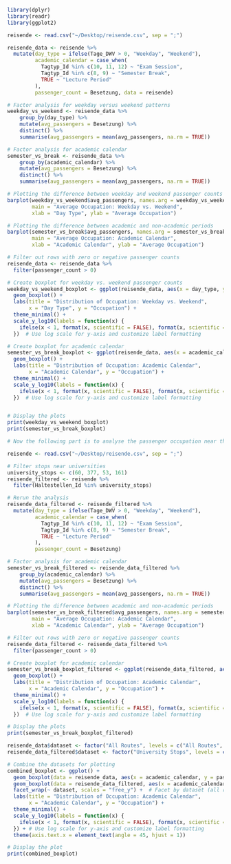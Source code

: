 

```r
library(dplyr)
library(readr)
library(ggplot2)

reisende <- read.csv("~/Desktop/reisende.csv", sep = ";")

reisende_data <- reisende %>% 
  mutate(day_type = ifelse(Tage_DWV > 0, "Weekday", "Weekend"),
         academic_calendar = case_when(
           Tagtyp_Id %in% c(10, 11, 12) ~ "Exam Session",
           Tagtyp_Id %in% c(8, 9) ~ "Semester Break",
           TRUE ~ "Lecture Period"
         ),
         passenger_count = Besetzung, data = reisende)

# Factor analysis for weekday versus weekend patterns
weekday_vs_weekend <- reisende_data %>%
    group_by(day_type) %>%
    mutate(avg_passengers = Besetzung) %>%
    distinct() %>%
    summarise(avg_passengers = mean(avg_passengers, na.rm = TRUE))

# Factor analysis for academic calendar
semester_vs_break <- reisende_data %>%
    group_by(academic_calendar) %>%
    mutate(avg_passengers = Besetzung) %>%
    distinct() %>%
    summarise(avg_passengers = mean(avg_passengers, na.rm = TRUE))

# Plotting the difference between weekday and weekend passenger counts
barplot(weekday_vs_weekend$avg_passengers, names.arg = weekday_vs_weekend$day_type,
        main = "Average Occupation: Weekday vs. Weekend",
        xlab = "Day Type", ylab = "Average Occupation")

# Plotting the difference between academic and non-academic periods
barplot(semester_vs_break$avg_passengers, names.arg = semester_vs_break$academic_calendar,
        main = "Average Occupation: Academic Calendar",
        xlab = "Academic Calendar", ylab = "Average Occupation")

# Filter out rows with zero or negative passenger counts
reisende_data <- reisende_data %>%
  filter(passenger_count > 0)

# Create boxplot for weekday vs. weekend passenger counts
weekday_vs_weekend_boxplot <- ggplot(reisende_data, aes(x = day_type, y = passenger_count, fill = day_type)) +
  geom_boxplot() +
  labs(title = "Distribution of Occupation: Weekday vs. Weekend",
       x = "Day Type", y = "Occupation") +
  theme_minimal() +
  scale_y_log10(labels = function(x) {
    ifelse(x < 1, format(x, scientific = FALSE), format(x, scientific = FALSE, digits = 2))
  })  # Use log scale for y-axis and customize label formatting

# Create boxplot for academic calendar
semester_vs_break_boxplot <- ggplot(reisende_data, aes(x = academic_calendar, y = passenger_count, fill = academic_calendar)) +
  geom_boxplot() +
  labs(title = "Distribution of Occupation: Academic Calendar",
       x = "Academic Calendar", y = "Occupation") +
  theme_minimal() +
  scale_y_log10(labels = function(x) {
    ifelse(x < 1, format(x, scientific = FALSE), format(x, scientific = FALSE, digits = 2))
  })  # Use log scale for y-axis and customize label formatting


# Display the plots
print(weekday_vs_weekend_boxplot)
print(semester_vs_break_boxplot)

# Now the following part is to analyse the passenger occupation near the universities during exam session, lecture period, and semester break. Stops "Zürich, ETH/Universitätsspital", "Zürich, ETH Hönggerberg", "Zürich, Milchbuck", Zürich, Universität Irchel" are chosen.

reisende <- read.csv("~/Desktop/reisende.csv", sep = ";")

# Filter stops near universities
university_stops <- c(60, 377, 53, 161)
reisende_filtered <- reisende %>% 
  filter(Haltestellen_Id %in% university_stops)

# Rerun the analysis
reisende_data_filtered <- reisende_filtered %>% 
  mutate(day_type = ifelse(Tage_DWV > 0, "Weekday", "Weekend"),
         academic_calendar = case_when(
           Tagtyp_Id %in% c(10, 11, 12) ~ "Exam Session",
           Tagtyp_Id %in% c(8, 9) ~ "Semester Break",
           TRUE ~ "Lecture Period"
         ),
         passenger_count = Besetzung)

# Factor analysis for academic calendar
semester_vs_break_filtered <- reisende_data_filtered %>%
    group_by(academic_calendar) %>%
    mutate(avg_passengers = Besetzung) %>%
    distinct() %>%
    summarise(avg_passengers = mean(avg_passengers, na.rm = TRUE))

# Plotting the difference between academic and non-academic periods
barplot(semester_vs_break_filtered$avg_passengers, names.arg = semester_vs_break_filtered$academic_calendar,
        main = "Average Occupation: Academic Calendar",
        xlab = "Academic Calendar", ylab = "Average Occupation")

# Filter out rows with zero or negative passenger counts
reisende_data_filtered <- reisende_data_filtered %>%
  filter(passenger_count > 0)

# Create boxplot for academic calendar
semester_vs_break_boxplot_filtered <- ggplot(reisende_data_filtered, aes(x = academic_calendar, y = passenger_count, fill = academic_calendar)) +
  geom_boxplot() +
  labs(title = "Distribution of Occupation: Academic Calendar",
       x = "Academic Calendar", y = "Occupation") +
  theme_minimal() +
  scale_y_log10(labels = function(x) {
    ifelse(x < 1, format(x, scientific = FALSE), format(x, scientific = FALSE, digits = 2))
  })  # Use log scale for y-axis and customize label formatting

# Display the plots
print(semester_vs_break_boxplot_filtered)

reisende_data$dataset <- factor("All Routes", levels = c("All Routes", "University Stops"))
reisende_data_filtered$dataset <- factor("University Stops", levels = c("All Routes", "University Stops"))

# Combine the datasets for plotting
combined_boxplot <- ggplot() +
  geom_boxplot(data = reisende_data, aes(x = academic_calendar, y = passenger_count, fill = academic_calendar)) +
  geom_boxplot(data = reisende_data_filtered, aes(x = academic_calendar, y = passenger_count, fill = academic_calendar)) +
  facet_wrap(~ dataset, scales = "free_y") +  # Facet by dataset (all routes vs. university stops)
  labs(title = "Distribution of Occupation: Academic Calendar",
       x = "Academic Calendar", y = "Occupation") +
  theme_minimal() +
  scale_y_log10(labels = function(x) {
    ifelse(x < 1, format(x, scientific = FALSE), format(x, scientific = FALSE, digits = 2))
  }) + # Use log scale for y-axis and customize label formatting
  theme(axis.text.x = element_text(angle = 45, hjust = 1)) 

# Display the plot
print(combined_boxplot)

```

